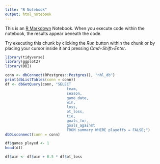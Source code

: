 ```yaml
---
title: "R Notebook"
output: html_notebook
---
```


This is an [R Markdown](http://rmarkdown.rstudio.com) Notebook. When you execute code within the notebook, the results appear beneath the code. 

Try executing this chunk by clicking the *Run* button within the chunk or by placing your cursor inside it and pressing *Cmd+Shift+Enter*. 

```r
library(tidyverse)
library(ggplot2)
library(DBI)
```

```r
conn <- dbConnect(RPostgres::Postgres(), "nhl_db")
print(dbListTables(conn = conn))
df <- dbGetQuery(conn, "SELECT
                            team,
                            season,
                            game_date,
                            win,
                            loss,
                            ot_loss,
                            tie,
                            goals_for,
                            goals_against
                            FROM summary WHERE playoffs = FALSE;")
dbDisconnect(conn = conn)
```
```r
df$games_played <- 1
head(df)
```
```r
df$win <- df$win + 0.5 * df$ot_loss
```
